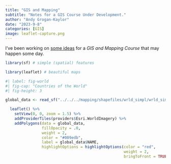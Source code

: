 ```yaml
---
title: "GIS and Mapping"
subtitle: "Notes for a GIS Course Under Development."
author: "Andy Grogan-Kaylor"
date: "2023-9-8"
categories: [GIS]
image: leaflet-capture.png
---
```


I've been working on [some ideas](https://agrogan1.github.io/mapping/) for a *GIS and Mapping Course* that may happen some day. 

```r

library(sf) # simple (spatial) features

library(leaflet) # beautiful maps

```


```r
#| label: fig-world
#| fig-cap: "Countries of the World"
#| fig-height: 3

global_data <- read_sf("../../../mapping/shapefiles/wrld_simpl/wrld_simpl.shp")

  leaflet() %>%
    setView(0, 0, zoom = 1.5) %>%
    addProviderTiles(providers$Esri.WorldImagery) %>%
    addPolygons(data = global_data, 
                fillOpacity = .0, 
                weight = 2,
                color = "#009edb", 
                label = global_data$NAME,
                highlightOptions = highlightOptions(color = "red", 
                                                    weight = 2,
                                                    bringToFront = TRUE)) 

```
